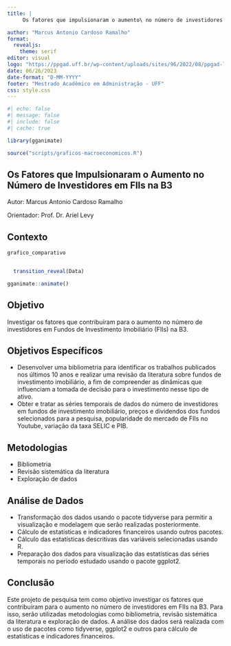 ```yaml
---
title: |
     Os fatores que impulsionaram o aumento\ no número de investidores em fiis na b3

author: "Marcus Antonio Cardoso Ramalho"
format:
  revealjs: 
    theme: serif
editor: visual
logo: "https://ppgad.uff.br/wp-content/uploads/sites/96/2022/08/ppgad-logo.jpg"
date: 06/26/2023
date-format: "D-MM-YYYY"
footer: "Mestrado Acadêmico em Administração - UFF"
css: style.css
---
```


```r
#| echo: false
#| message: false
#| include: false
#| cache: true

library(gganimate)

source("scripts/graficos-macroeconomicos.R")


```


## Os Fatores que Impulsionaram o Aumento no Número de Investidores em FIIs na B3

Autor: Marcus Antonio Cardoso Ramalho

Orientador: Prof. Dr. Ariel Levy

## Contexto

```r

grafico_comparativo


  transition_reveal(Data)

gganimate::animate()
```


## Objetivo

Investigar os fatores que contribuíram para o aumento no número de investidores em Fundos de Investimento Imobiliário (FIIs) na B3.

## Objetivos Específicos

- Desenvolver uma bibliometria para identificar os trabalhos publicados nos últimos 10 anos e realizar uma revisão da literatura sobre fundos de investimento imobiliário, a fim de compreender as dinâmicas que influenciam a tomada de decisão para o investimento nesse tipo de ativo. 
- Obter e tratar as séries temporais de dados do número de investidores em fundos de investimento imobiliário, preços e dividendos dos fundos selecionados para a pesquisa, popularidade do mercado de FIIs no Youtube, variação da taxa SELIC e PIB. 

## Metodologias

- Bibliometria
- Revisão sistemática da literatura
- Exploração de dados

## Análise de Dados

- Transformação dos dados usando o pacote tidyverse para permitir a visualização e modelagem que serão realizadas posteriormente. 
- Cálculo de estatísticas e indicadores financeiros usando outros pacotes.
- Cálculo das estatísticas descritivas das variáveis selecionadas usando R.
- Preparação dos dados para visualização das estatísticas das séries temporais no período estudado usando o pacote ggplot2. 

## Conclusão

Este projeto de pesquisa tem como objetivo investigar os fatores que contribuíram para o aumento no número de investidores em FIIs na B3. Para isso, serão utilizadas metodologias como bibliometria, revisão sistemática da literatura e exploração de dados. A análise dos dados será realizada com o uso de pacotes como tidyverse, ggplot2 e outros para cálculo de estatísticas e indicadores financeiros.